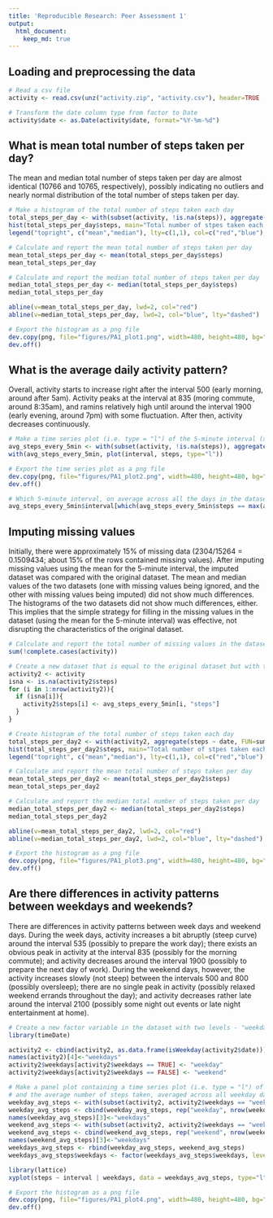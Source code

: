 ```yaml
---
title: 'Reproducible Research: Peer Assessment 1'
output:
  html_document: 
    keep_md: true
---
```


## Loading and preprocessing the data
```r
# Read a csv file
activity <- read.csv(unz("activity.zip", "activity.csv"), header=TRUE ,sep=",")

# Transform the date column type from factor to Date
activity$date <- as.Date(activity$date, format="%Y-%m-%d") 
```

## What is mean total number of steps taken per day?
The mean and median total number of steps taken per day are almost identical (10766 and 10765, respectively), possibly indicating no outliers and nearly normal distribution of the total number of steps taken per day. 
```r
# Make a histogram of the total number of steps taken each day
total_steps_per_day <- with(subset(activity, !is.na(steps)), aggregate(steps ~ date, FUN=sum))
hist(total_steps_per_day$steps, main="Total number of stpes taken each day", xlab="Steps", ylab="Frequency", breaks=20)
legend("topright", c("mean","median"), lty=c(1,1), col=c("red","blue"), cex=0.9)

# Calculate and report the mean total number of steps taken per day
mean_total_steps_per_day <- mean(total_steps_per_day$steps)
mean_total_steps_per_day

# Calculate and report the median total number of steps taken per day
median_total_steps_per_day <- median(total_steps_per_day$steps)
median_total_steps_per_day

abline(v=mean_total_steps_per_day, lwd=2, col="red")
abline(v=median_total_steps_per_day, lwd=2, col="blue", lty="dashed")

# Export the histogram as a png file
dev.copy(png, file="figures/PA1_plot1.png", width=480, height=480, bg="white")
dev.off()
```

## What is the average daily activity pattern?
Overall, activity starts to increase right after the interval 500 (early  morning, around after 5am). Activity peaks at the interval at 835 (moring commute, around 8:35am), and ramins relatively high until around the interval 1900 (early evening, around 7pm) with some fluctuation. After then, activity decreases continuously.
```r
# Make a time series plot (i.e. type = "l") of the 5-minute interval (x-axis) and the average number of steps taken, averaged across all days (y-axis)
avg_steps_every_5min <- with(subset(activity, !is.na(steps)), aggregate(steps ~ interval, FUN=mean))
with(avg_steps_every_5min, plot(interval, steps, type="l"))

# Export the time series plot as a png file
dev.copy(png, file="figures/PA1_plot2.png", width=480, height=480, bg="white")
dev.off()

# Which 5-minute interval, on average across all the days in the dataset, contains the maximum number of steps?
avg_steps_every_5min$interval[which(avg_steps_every_5min$steps == max(avg_steps_every_5min$steps))]
```

## Imputing missing values
Initially, there were approximately 15% of missing data (2304/15264 = 0.1509434; about 15% of the rows contained missing values).  After imputing missing values using the mean for the 5-minute interval, the imputed dataset was compared with the original dataset.  The mean and median values of the two datasets (one with missing values being ignored, and the other with missing values being imputed) did not show much differences. The histograms of the two datasets did not show much differences, either.  This implies that the simple strategy for filling in the missing values in the dataset (using the mean for the 5-minute interval) was effective, not disrupting the characteristics of the original dataset.
```r
# Calculate and report the total number of missing values in the dataset (i.e. the total number of rows with NAs)
sum(!complete.cases(activity))

# Create a new dataset that is equal to the original dataset but with the missing data filled in (using the mean for the 5-minute interval).
activity2 <- activity
isna <- is.na(activity2$steps)
for (i in 1:nrow(activity2)){
  if (isna[i]){
    activity2$steps[i] <- avg_steps_every_5min[i, "steps"]
  }
}

# Create histogram of the total number of steps taken each day 
total_steps_per_day2 <- with(activity2, aggregate(steps ~ date, FUN=sum))
hist(total_steps_per_day2$steps, main="Total number of stpes taken each day (with Imputed Data)", xlab="Steps", ylab="Frequency", breaks=20)
legend("topright", c("mean","median"), lty=c(1,1), col=c("red","blue"), cex=0.9)

# Calculate and report the mean total number of steps taken per day
mean_total_steps_per_day2 <- mean(total_steps_per_day2$steps)
mean_total_steps_per_day2

# Calculate and report the median total number of steps taken per day
median_total_steps_per_day2 <- median(total_steps_per_day2$steps)
median_total_steps_per_day2

abline(v=mean_total_steps_per_day2, lwd=2, col="red")
abline(v=median_total_steps_per_day2, lwd=2, col="blue", lty="dashed")

# Export the histogram as a png file
dev.copy(png, file="figures/PA1_plot3.png", width=480, height=480, bg="white")
dev.off()
```

## Are there differences in activity patterns between weekdays and weekends?
There are differences in activity patterns between week days and weekend days. During the week days, activity increases a bit abruptly (steep curve) around the interval 535 (possibly to prepare the work day); there exists an obvious peak in activity at the interval 835 (possibly for the morning commute); and activity decreases around the interval 1900 (possibly to prepare the next day of work). During the weekend days, however, the activity increases slowly (not steep) between the intervals 500 and 800 (possibly oversleep); there are no single peak in activity (possibly relaxed weekend errands throughout the day); and activity decreases rather late around the interval 2100 (possibly some night out events or late night entertainment at home). 

```r
# Create a new factor variable in the dataset with two levels - "weekday" and "weekend"
library(timeDate)

activity2 <- cbind(activity2, as.data.frame(isWeekday(activity2$date)))
names(activity2)[4]<-"weekdays"
activity2$weekdays[activity2$weekdays == TRUE] <- "weekday"
activity2$weekdays[activity2$weekdays == FALSE] <- "weekend"

# Make a panel plot containing a time series plot (i.e. type = "l") of the 5-minute interval (x-axis)
# and the average number of steps taken, averaged across all weekday days or weekend days (y-axis). 
weekday_avg_steps <- with(subset(activity2, activity2$weekdays == "weekday"), aggregate(steps ~ interval, FUN=mean))
weekday_avg_steps <- cbind(weekday_avg_steps, rep("weekday", nrow(weekday_avg_steps)))
names(weekday_avg_steps)[3]<-"weekdays"
weekend_avg_steps <- with(subset(activity2, activity2$weekdays == "weekend"), aggregate(steps ~ interval, FUN=mean))
weekend_avg_steps <- cbind(weekend_avg_steps, rep("weekend", nrow(weekend_avg_steps)))
names(weekend_avg_steps)[3]<-"weekdays"
weekdays_avg_steps <- rbind(weekday_avg_steps, weekend_avg_steps)
weekdays_avg_steps$weekdays <- factor(weekdays_avg_steps$weekdays, levels=rev(levels(weekdays_avg_steps$weekdays)) )

library(lattice)
xyplot(steps ~ interval | weekdays, data = weekdays_avg_steps, type="l", layout = c(1, 2))

# Export the histogram as a png file
dev.copy(png, file="figures/PA1_plot4.png", width=480, height=480, bg="white")
dev.off()
```
